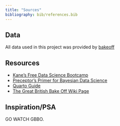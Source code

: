 ```yaml
---
title: "Sources"
bibliography: bib/references.bib
---
```


## Data

All data used in this project was provided by [bakeoff](https://bakeoff.netlify.app/)

## Resources

-   [Kane's Free Data Science Bootcamp](https://bootcamp.davidkane.info/)
-   [Preceptor's Primer for Bayesian Data Science](https://ppbds.github.io/primer/)
-   [Quarto Guide](https://quarto.org/docs/guide/)
-   [The Great British Bake Off Wiki Page](https://en.wikipedia.org/wiki/The_Great_British_Bake_Off)

## Inspiration/PSA
GO WATCH GBBO.
